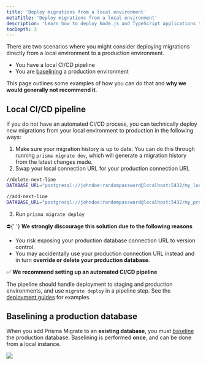 ```yaml
---
title: 'Deploy migrations from a local environment'
metaTitle: 'Deploy migrations from a local environment'
description: 'Learn how to deploy Node.js and TypeScript applications that are using Prisma Client locally.'
tocDepth: 3
---
```


<TopBlock>

There are two scenarios where you might consider deploying migrations directly from a local environment to a production environment.

- You have a local CI/CD pipeline
- You are [baselining](/orm/prisma-migrate/workflows/baselining) a production environment

This page outlines some examples of how you can do that and **why we would generally not recommend it**.

</TopBlock>

## Local CI/CD pipeline

If you do not have an automated CI/CD process, you can technically deploy new migrations from your local environment to production in the following ways:

1. Make sure your migration history is up to date. You can do this through running `prisma migrate dev`, which will generate a migration history from the latest changes made.
2. Swap your local connection URL for your production connection URL

```bash file=.env highlight=1;delete|3;add showLineNumbers
//delete-next-line
DATABASE_URL="postgresql://johndoe:randompassword@localhost:5432/my_local_database"

//add-next-line
DATABASE_URL="postgresql://johndoe:randompassword@localhost:5432/my_production_database"
```

3. Run `prisma migrate deploy`

<div style={{ margin: '2.5rem auto' }}>
  ⛔{' '}
  <strong>
    We strongly discourage this solution due to the following reasons
  </strong>
</div>

- You risk exposing your production database connection URL to version control.
- You may accidentally use your production connection URL instead and in turn **override or delete your production database**.

<div style={{ margin: '2.5rem auto' }}>
  ✅ <strong>We recommend setting up an automated CI/CD pipeline</strong>
</div>

The pipeline should handle deployment to staging and production environments, and use `migrate deploy` in a pipeline step. See the [deployment guides](/orm/prisma-client/deployment) for examples.

## Baselining a production database

When you add Prisma Migrate to an **existing database**, you must [baseline](/orm/prisma-migrate/workflows/baselining) the production database. Baselining is performed **once**, and can be done from a local instance.

![](/img/orm/baseline-production-from-local.png)
